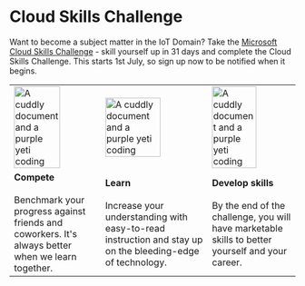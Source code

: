 # Cloud Skills Challenge

Want to become a subject matter in the IoT Domain? Take the [Microsoft Cloud Skills Challenge](https://docs.microsoft.com/learn/challenges?id=261fd583-fa7b-4b1f-86eb-6a52b5468a23) - skill yourself up in 31 days and complete the Cloud Skills Challenge. This starts 1st July, so sign up now to be notified when it begins.

<table>
<tr style={{border:'0px'}}>
    <td style={{border:'0px', 'text-align': 'center'}}><img src='https://docs.microsoft.com/en-us/media/learn/challenge/how_it_works_1.png?branch=main' width='75%' alt='A cuddly document and a purple yeti coding'/></td>
    <td style={{border:'0px', 'text-align': 'center'}}><img src='https://docs.microsoft.com/en-us/media/learn/challenge/how_it_works_2.png?branch=main' width='75%' alt='A cuddly document and a purple yeti coding'/></td>
    <td style={{border:'0px', 'text-align': 'center'}}><img src='https://docs.microsoft.com/en-us/media/learn/challenge/how_it_works_3.png?branch=main' width='75%' alt='A cuddly document and a purple yeti coding'/></td>
</tr>
<tr style={{border:'0px', 'background-color':'#00000000'}}>
    <td style={{border:'0px'}}><b>Compete</b><br/><br/>Benchmark your progress against friends and coworkers. It's always better when we learn together.</td>
    <td style={{border:'0px'}}><b>Learn</b><br/><br/>Increase your understanding with easy-to-read instruction and stay up on the bleeding-edge of technology.</td>
    <td style={{border:'0px'}}><b>Develop skills</b><br/><br/>By the end of the challenge, you will have marketable skills to better yourself and your career.</td>
</tr>
</table>
